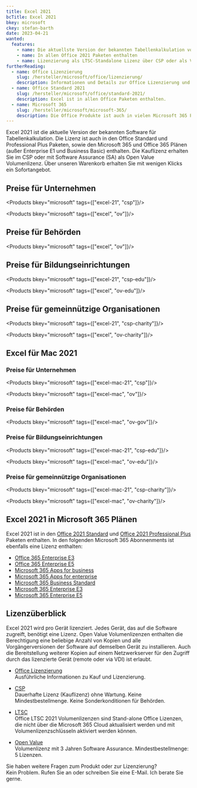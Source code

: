 ```yaml
---
title: Excel 2021
bcTitle: Excel 2021
bkey: microsoft
ckey: stefan-barth
date: 2023-04-21
wanted:
  features:
    - name: Die aktuellste Version der bekannten Tabellenkalkulation von Microsoft
    - name: In allen Office 2021 Paketen enthalten
    - name: Lizenzierung als LTSC-Standalone Lizenz über CSP oder als Volumenlizenz im Open Value
furtherReading:
  - name: Office Lizenzierung
    slug: /hersteller/microsoft/office/lizenzierung/
    description: Informationen und Details zur Office Lizenzierung und Microsoft Lizenzprogrammen.
  - name: Office Standard 2021
    slug: /hersteller/microsoft/office/standard-2021/
    description: Excel ist in allen Office Paketen enthalten.
  - name: Microsoft 365
    slug: /hersteller/microsoft/microsoft-365/
    description: Die Office Produkte ist auch in vielen Microsoft 365 Plänen als Cloud Abonnement verfügbar.
---
```




<Intro>

Excel 2021 ist die aktuelle Version der bekannten Software für Tabellenkalkulation. Die Lizenz ist auch in den Office Standard und Professional Plus Paketen, sowie den Microsoft 365 und Office 365 Plänen (außer Enterprise E1 und Business Basic) enthalten.
Die Kauflizenz erhalten Sie im CSP oder mit Software Assurance (SA) als Open Value Volumenlizenz.  Über unseren Warenkorb erhalten Sie mit wenigen Klicks ein Sofortangebot.


</Intro>

<TOC />


## Preise für Unternehmen

<Products bkey="microsoft" tags={["excel-21", "csp"]}/>

<Products bkey="microsoft" tags={["excel", "ov"]}/>


## Preise für Behörden

<Products bkey="microsoft" tags={["excel", "ov"]}/>


## Preise für Bildungseinrichtungen

<Products bkey="microsoft" tags={["excel-21", "csp-edu"]}/>

<Products bkey="microsoft" tags={["excel", "ov-edu"]}/>

## Preise für gemeinnützige Organisationen

<Products bkey="microsoft" tags={["excel-21", "csp-charity"]}/>

<Products bkey="microsoft" tags={["excel", "ov-charity"]}/>


## Excel für Mac 2021

### Preise für Unternehmen

<Products bkey="microsoft" tags={["excel-mac-21", "csp"]}/>

<Products bkey="microsoft" tags={["excel-mac", "ov"]}/>


### Preise für Behörden

<Products bkey="microsoft" tags={["excel-mac", "ov-gov"]}/>


### Preise für Bildungseinrichtungen

<Products bkey="microsoft" tags={["excel-mac-21", "csp-edu"]}/>

<Products bkey="microsoft" tags={["excel-mac", "ov-edu"]}/>


### Preise für gemeinnützige Organisationen

<Products bkey="microsoft" tags={["excel-mac-21", "csp-charity"]}/>

<Products bkey="microsoft" tags={["excel-mac", "ov-charity"]}/>


## Excel 2021 in Microsoft 365 Plänen

Excel 2021 ist in den [Office 2021 Standard](/hersteller/microsoft/office/standard-2021/) und [Office 2021 Professional Plus](/hersteller/microsoft/office/professional-plus-2021/) Paketen enthalten.
In den folgenden Microsoft 365 Abonnenments ist ebenfalls eine Lizenz enthalten:

<ArrowList>

 - [Office 365 Enterprise E3](/hersteller/microsoft/office-365/enterprise-e3/)
 - [Office 365 Enterprise E5](/hersteller/microsoft/office-365/enterprise-e5/)
 - [Microsoft 365 Apps for business](/hersteller/microsoft/microsoft-365/apps-for-business/)
 - [Microsoft 365 Apps for enterprise](/hersteller/microsoft/microsoft-365/apps-for-enterprise/)
 - [Microsoft 365 Business Standard](/hersteller/microsoft/microsoft-365/business-standard/)
 - [Microsoft 365 Enterprise E3](/hersteller/microsoft/microsoft-365/enterprise-e3/)
 - [Microsoft 365 Enterprise E5](/hersteller/microsoft/microsoft-365/enterprise-e5/)

</ArrowList>


## Lizenzüberblick

Excel 2021 wird pro Gerät lizenziert. Jedes Gerät, das auf die Software zugreift, benötigt eine Lizenz.
Open Value Volumenlizenzen enthalten die Berechtigung eine beliebige Anzahl von Kopien und alle Vorgängerversionen der Software auf demselben Gerät zu installieren. Auch die Bereitstellung weiterer Kopien auf einem Netzwerkserver für den Zugriff durch das lizenzierte Gerät (remote oder via VDI) ist erlaubt.

<ArrowList>

- [Office Lizenzierung](/hersteller/microsoft/office/lizenzierung/)<br />
  Ausführliche Informationen zu Kauf und Lizenzierung.

- [CSP](/hersteller/microsoft/csp/)<br />
  Dauerhafte Lizenz (Kauflizenz) ohne Wartung. Keine Mindestbestellmenge. Keine Sonderkonditionen für Behörden.

- [LTSC](/hersteller/microsoft/office/lizenzierung/#office-2021-ltsc)<br />
  Office LTSC 2021 Volumenlizenzen sind Stand-alone Office Lizenzen, die nicht über die Microsoft 365 Cloud aktualisiert werden und mit Volumenlizenzschlüsseln aktiviert werden können.

- [Open Value](/hersteller/microsoft/open-value/)<br />
  Volumenlizenz mit 3 Jahren Software Assurance. Mindestbestellmenge: 5 Lizenzen.

</ArrowList>


<GetInTouch theme="light">

Sie haben weitere Fragen zum Produkt oder zur Lizenzierung?<br />
Kein Problem. Rufen Sie an oder schreiben Sie eine E-Mail. Ich berate Sie gerne.

</GetInTouch>
